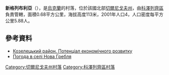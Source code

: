 {{coord|50|59|11|N|31|21|38|E|scale:100000|display=title}}

'''新格列布利亞'''（{{lang-uk|Нова Гребля}}），是[[烏克蘭|烏克蘭]]的村落，位於該國北部[[切爾尼戈夫州|切爾尼戈夫州]]，由[[科澤列齊區|科澤列齊區]]負責管轄，面積0.68平方公里，海拔高度113米，2001年人口4，人口密度每平方公里5.88人。

==參考資料==
*[http://cg.gov.ua/web_docs/1/2014/03/docs/KOZELETS.PDF Козелецький район. Потенціал економічного розвитку] {{Wayback|url=http://cg.gov.ua/web_docs/1/2014/03/docs/KOZELETS.PDF |date=20151222113731 }}
* [http://weather.in.ua/ua/chernigovskaja/17036 Погода в селі Нова Гребля] {{Wayback|url=http://weather.in.ua/ua/chernigovskaja/17036 |date=20111220123707 }}

[[Category:切爾尼戈夫州村落|Category:切爾尼戈夫州村落]]
[[Category:科澤列齊區村落|Category:科澤列齊區村落]]


{{Chernihiv-geo-stub}}